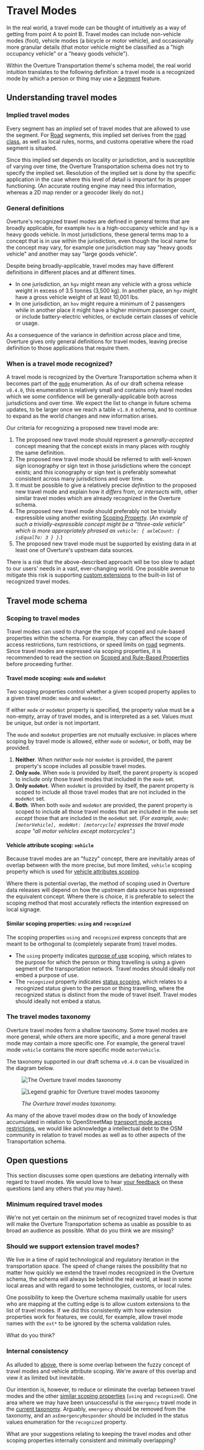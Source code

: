 # Travel Modes

In the real world, a travel mode can be thought of intuitively as a way
of getting from point A to point B. Travel modes can include non-vehicle
modes (foot), vehicle modes (a bicycle or motor vehicle), and
occasionally more granular details (that motor vehicle might be
classified as a "high occupancy vehicle" or a "heavy goods vehicle").

Within the Overture Transportation theme's schema model, the real world
intuition translates to the following definition: a travel mode is a
recognized mode by which a person or thing may use a
[Segment](/reference/transportation/segment) feature.

## Understanding travel modes

### Implied travel modes

Every segment has an *implied* set of travel modes that are allowed to
use the segment. For [Road](roads) segments, this implied set derives
from the [road class](roads#road-class), as well as local rules, norms,
and customs operative where the road segment is situated.

Since this implied set depends on locality or jurisdiction, and is
susceptible of varying over time, the Overture Transportation schema
does not try to specify the implied set. Resolution of the implied set
is done by the specific application in the case where this level of
detail is important for its proper functioning. (An accurate routing
engine may need this information, whereas a 2D map render or a geocoder
likely do not.)

### General definitions

Overture's recognized travel modes are defined in general terms that are
broadly applicable, for example `hov` is a high-occupancy vehicle and
`hgv` is a heavy goods vehicle. In most jurisdictions, these general
terms map to a concept that is in use within the jurisdiction, even
though the local name for the concept may vary, for example one
jurisdiction may say "heavy goods vehicle" and another may say
"large goods vehicle".

Despite being broadly-applicable, travel modes may have different
definitions in different places and at different times.

- In one jurisdiction, an `hgv` might mean any vehicle with a gross
  vehicle weight in excess of 3.5 tonnes (3,500 kg). In another place,
  an `hgv` might have a gross vehicle weight of at least 10,001 lbs.
- In one jurisdiction, an `hov` might require a minimum of 2 passengers
  while in another place it might have a higher minimum passenger count,
  or include battery-electric vehicles, or exclude certain classes of
  vehicle or usage.

As a consequence of the variance in definition across place and time,
Overture gives only general definitions for travel modes, leaving
precise definition to those applications that require them.

### When is a travel mode recognized?

A travel mode is recognized by the Overture Transportation schema when
it becomes part of the [`mode`](https://github.com/OvertureMaps/schema/blob/5f82f1d6a916031cb32730e1fac7e1a353f10c60/schema/transportation/segment.yaml#L103)
enumeration. As of our draft schema release `v0.4.0`, this enumeration
is relatively small and contains only travel modes which we some
confidence will be generally-applicable both across jurisdictions and
over time. We expect the list to change in future schema updates, to be
larger once we reach a table `v1.0.0` schema, and to continue to expand
as the world changes and new information arises.

Our criteria for recognizing a proposed new travel mode are:

1. The proposed new travel mode should represent a *generally-accepted*
   concept meaning that the concept exists in many places with roughly
   the same definition.
2. The proposed new travel mode should be referred to with well-known
   sign iconography or sign text in those jurisdictions where the
   concept exists; and this iconography or sign text is preferably
   somewhat consistent across many jurisdictions and over time.
3. It must be possible to give a relatively precise *definition* to the
   proposed new travel mode and explain how it *differs* from, or
   *intersects* with, other similar travel modes which are already
   recognized in the Overture schema.
4. The proposed new travel mode should preferably not be trivially
   expressible using another existing
   [Scoping Property](scoping-rules#scoped-values-and-scoping-properties).
   (*An example of such a trivially-expressible concept might be a
   "three-axle vehicle" which is more appropriately phrased as
   `vehicle: { axleCount: { isEqualTo: 3 } }`.*)
5. The proposed new travel mode must be supported by existing data in at
   least one of Overture's upstream data sources.

There is a risk that the above-described approach will be too slow to
adapt to our users' needs in a vast, ever-changing world. One possible
avenue to mitigate this risk is supporting
[custom extensions](#should-we-support-extension-travel-modes) to the
built-in list of recognized travel modes.

## Travel mode schema

### Scoping to travel modes

Travel modes can used to change the scope of scoped and rule-based
properties within the schema. For example, they can affect the scope of
access restrictions, turn restrictions, or speed limits on [road](roads)
segments. Since travel modes are expressed via scoping properties, it
is recommended to read the section on
[Scoped and Rule-Based Properties](scoping-rules) before proceeding
further.

#### Travel mode scoping: `mode` and `modeNot`

Two scoping properties control whether a given scoped property applies
to a given travel mode: `mode` and `modeNot`.

If either `mode` or `modeNot` property is specified, the property value
must be a non-empty, array of travel modes, and is interpreted as a set.
Values must be unique, but order is not important.

The `mode` and `modeNot` properties are not mutually exclusive: in
places where scoping by travel mode is allowed, either `mode` or
`modeNot`, or both, may be provided.

1. **Neither**. When *neither* `mode` nor `modeNot` is provided, the
   parent property's scope includes all possible travel modes.
2. **Only `mode`**. When `mode` is provided by itself, the parent
   property is scoped to include only those travel modes that included
   in the `mode` set.
3. **Only `modeNot`**. When `modeNot` is provided by itself, the parent
   property is scoped to include all those travel modes that are not
   included in the `modeNot` set.
4. **Both**. When both `mode` and `modeNot` are provided, the parent
   property is scoped to include all those travel modes that are
   included in the `mode` set *except* those that are included in the
   `modeNot` set. (*For example,
    `mode: [motorVehicle], modeNot: [motorcycle]` expresses the travel
    mode scope "all motor vehicles except motorcycles".*)

#### Vehicle attribute scoping: `vehicle`

Because travel modes are an "fuzzy" concept, there are inevitably areas
of overlap between with the more precise, but more limited, `vehicle`
scoping property which is used for
[vehicle attributes scoping](scoping-rules#vehicle-attributes-scoping).

Where there is potential overlap, the method of scoping used in Overture
data releases will depend on how the upstream data source has expressed
the equivalent concept. Where there is choice, it is preferable to
select the scoping method that most accurately reflects the intention
expressed on local signage.

#### Similar scoping properties: `using` and `recognized`

The scoping properties `using` and `recognized` express concepts that
are meant to be orthogonal to (completely separate from) travel modes.

- The `using` property indicates
  [purpose of use](scoping-rules#purpose-of-use-scoping) scoping, which
  relates to the purpose for which the person or thing travelling is
  using a given segment of the transportation network. Travel modes
  should ideally not embed a purpose of use.
- The `recognized` property indicates
  [status scoping](scoping-rules#status-scoping-membership-in-a-recognized-group),
  which relates to a recognized status given to the person or thing
  travelling, where the recognized status is distinct from the mode of
  travel itself. Travel modes should ideally not embed a status.

### The travel modes taxonomy

Overture travel modes form a shallow taxonomy. Some travel modes are
more general, while others are more specific, and a more general travel
mode may contain a more specific one. For example, the general travel
mode `vehicle` contains the more specific mode `motorVehicle`.

The taxonomy supported in our draft schema `v0.4.0` can be visualized
in the diagram below.

<figure>

<div style={{ display: "flex", alignItems: "center" }}>

<div style={{ width: "72%", float: "left", paddingRight: "3px" }}>

![The Overture travel modes taxonomy](/img/transportation/travel-modes-taxonomy.svg)

</div>

<div style={{ width: "28%", float: "right", paddingLeft: "3px" }}>

![Legend graphic for Overture travel modes taxonomy](/img/transportation/travel-modes-legend.svg)

</div>

<div style={{ clear: "both" }}/>

</div>

<figcaption>

<div style={{ textAlign: "center" }}>

*The Overture travel modes taxonomy.*

</div>

</figcaption>

</figure>


As many of the above travel modes draw on the body of knowledge
accumulated in relation to OpenStreetMap
[transport mode access restrictions](https://wiki.openstreetmap.org/wiki/Key:access#Transport_mode_restrictions),
we would like acknowledge a intellectual debt to the OSM community in
relation to travel modes as well as to other aspects of the
Transportation schema.

## Open questions

This section discusses some open questions are debating internally with
regard to travel modes. We would love to hear
[your feedback](https://github.com/OvertureMaps/schema/discussions) on
these questions (and any others that you may have).

### Minimum required travel modes

We're not yet certain on the minimum set of recognized travel modes is
that will make the Overture Transportation schema as usable as possible
to as broad an audience as possible. What do you think we are missing?

### Should we support extension travel modes?

<!--
TODO: This open question relates to the feature request
      https://github.com/OvertureMaps/schema-wg/issues/157.

      We should update or delete the content of this documentation based
      on what happens with that feature request.
-->

We live in a time of rapid technological and regulatory iteration in
the transportation space. The speed of change raises the possibility
that no matter how quickly we extend the travel modes recognized in the
Overture schema, the schema will always be behind the real world, at
least in some local areas and with regard to some technologies, customs,
or local rules.

One possibility to keep the Overture schema maximally usable for users
who are mapping at the cutting edge is to allow custom extensions to
the list of travel modes. If we did this consistently with how extension
properties <!-- TODO: This should be a link to a heading in the main
schema documentation, but that heading needs to be written first. -->
work for features, we could, for example, allow travel mode names with
the `ext*` to be ignored by the schema validation rules.

What do you think?

### Internal consistency

As alluded to [above](#vehicle-attribute-scoping-vehicle), there is some
overlap between the fuzzy concept of travel modes and vehicle attribute
scoping. We're aware of this overlap and view it as limited but
inevitable.

Our intention is, however, to reduce or eliminate the overlap between
travel modes and the other
[similar scoping properties](#similar-scoping-properties-using-and-recognized)
(`using` and `recognized`). One area where we may have been unsuccessful
is the `emergency` travel mode in the [current taxonomy](#the-travel-modes-taxonomy).
Arguably, `emergency` should be removed from the taxonomy, and an
`asEmergencyResponder` should be included in the status values
enumeration for the `recognized` property.

What are your suggestions relating to keeping the travel modes and other
scoping properties internally consistent and minimally overlapping?
